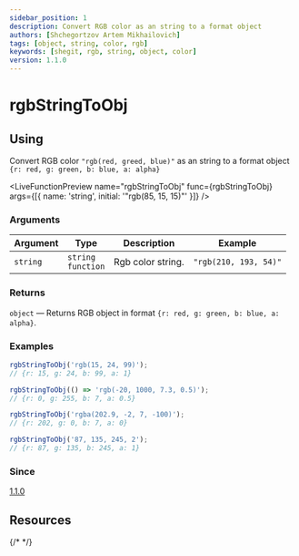 ```yaml
---
sidebar_position: 1
description: Convert RGB color as an string to a format object
authors: [Shchegortzov Artem Mikhailovich]
tags: [object, string, color, rgb]
keywords: [shegit, rgb, string, object, color]
version: 1.1.0
---
```



# rgbStringToObj

## Using

Convert RGB color `"rgb(red, greed, blue)"` as an string to a format object `{r: red, g: green, b: blue, a: alpha}`

<LiveFunctionPreview
  name="rgbStringToObj"
  func={rgbStringToObj}
  args={[{ name: 'string', initial: '"rgb(85, 15, 15)"' }]}
/>

### Arguments

| Argument | Type                       | Description       | Example               |
| -------- | -------------------------- | ----------------- | --------------------- |
| `string` | `string` <br /> `function` | Rgb color string. | `"rgb(210, 193, 54)"` |

### Returns

`object` — Returns RGB object in format `{r: red, g: green, b: blue, a: alpha}`.

### Examples

```js
rgbStringToObj('rgb(15, 24, 99)');
// {r: 15, g: 24, b: 99, a: 1}

rgbStringToObj(() => 'rgb(-20, 1000, 7.3, 0.5)');
// {r: 0, g: 255, b: 7, a: 0.5}

rgbStringToObj('rgba(202.9, -2, 7, -100)');
// {r: 202, g: 0, b: 7, a: 0}

rgbStringToObj('87, 135, 245, 2');
// {r: 87, g: 135, b: 245, a: 1}
```

### Since

[1.1.0](https://www.npmjs.com/package/shegit/v/1.1.0)

## Resources

<div style={{ display: 'flex', gap: 20 }}>
  <GitHubResourceButton link="https://github.com/or-temka/shegit/tree/v1.1.0/src/functions/colors/utility/rgbStringToObj" />
  {/* <CodeSandboxResourceButton link="https://codesandbox.io/p/sandbox/rgbarraytoobj-rppnwn" /> */}
</div>
